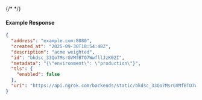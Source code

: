 {/* <!-- Code generated for API Clients. DO NOT EDIT. --> */}

#### Example Response
```json
{
  "address": "example.com:8080",
  "created_at": "2025-09-30T18:54:48Z",
  "description": "acme weighted",
  "id": "bkdsc_33Qo7MsrGVMfBTO7WwfllJzK02I",
  "metadata": "{\"environment\": \"production\"}",
  "tls": {
    "enabled": false
  },
  "uri": "https://api.ngrok.com/backends/static/bkdsc_33Qo7MsrGVMfBTO7WwfllJzK02I"
}

```